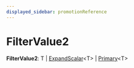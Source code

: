 ```yaml
---
displayed_sidebar: promotionReference
---
```



# FilterValue2

 **FilterValue2**: T \| [ExpandScalar](promotion.ExpandScalar.mdx)&#60;T&#62; \| [Primary](promotion.Primary.mdx)&#60;T&#62;
